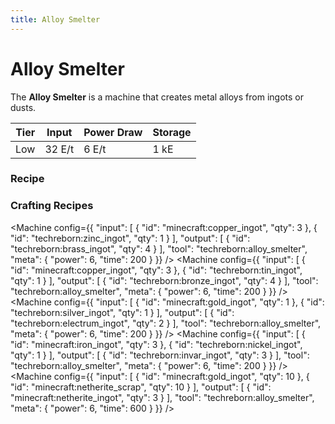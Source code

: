 ```yaml
---
title: Alloy Smelter
---
```


<ItemImage file="alloy_smelter" alt="Alloy Smelter" size="200" />

# Alloy Smelter

The **Alloy Smelter** is a machine that creates metal alloys from ingots or dusts.

| Tier | Input  | Power Draw | Storage |
|------|--------|------------|---------|
| Low  | 32 E/t | 6 E/t      | 1 kE    |


### Recipe

<CraftingTable recipe="input air techreborn:electronic_circuit air input techreborn:electric_furnace techreborn:iron_alloy_furnace techreborn:electric_furnace input air air air output techreborn:alloy_smelter"/>



### Crafting Recipes
<Machine config={{
  "input": [
    {
      "id": "minecraft:copper_ingot",
      "qty": 3
    },
    {
      "id": "techreborn:zinc_ingot",
      "qty": 1
    }
  ],
  "output": [
    {
      "id": "techreborn:brass_ingot",
      "qty": 4
    }
  ],
  "tool": "techreborn:alloy_smelter",
  "meta": {
    "power": 6,
    "time": 200
  }
}} />
<Machine config={{
  "input": [
    {
      "id": "minecraft:copper_ingot",
      "qty": 3
    },
    {
      "id": "techreborn:tin_ingot",
      "qty": 1
    }
  ],
  "output": [
    {
      "id": "techreborn:bronze_ingot",
      "qty": 4
    }
  ],
  "tool": "techreborn:alloy_smelter",
  "meta": {
    "power": 6,
    "time": 200
  }
}} />
<Machine config={{
  "input": [
    {
      "id": "minecraft:gold_ingot",
      "qty": 1
    },
    {
      "id": "techreborn:silver_ingot",
      "qty": 1
    }
  ],
  "output": [
    {
      "id": "techreborn:electrum_ingot",
      "qty": 2
    }
  ],
  "tool": "techreborn:alloy_smelter",
  "meta": {
    "power": 6,
    "time": 200
  }
}} />
<Machine config={{
  "input": [
    {
      "id": "minecraft:iron_ingot",
      "qty": 3
    },
    {
      "id": "techreborn:nickel_ingot",
      "qty": 1
    }
  ],
  "output": [
    {
      "id": "techreborn:invar_ingot",
      "qty": 3
    }
  ],
  "tool": "techreborn:alloy_smelter",
  "meta": {
    "power": 6,
    "time": 200
  }
}} />
<Machine config={{
  "input": [
    {
      "id": "minecraft:gold_ingot",
      "qty": 10
    },
    {
      "id": "minecraft:netherite_scrap",
      "qty": 10
    }
  ],
  "output": [
    {
      "id": "minecraft:netherite_ingot",
      "qty": 3
    }
  ],
  "tool": "techreborn:alloy_smelter",
  "meta": {
    "power": 6,
    "time": 600
  }
}} />